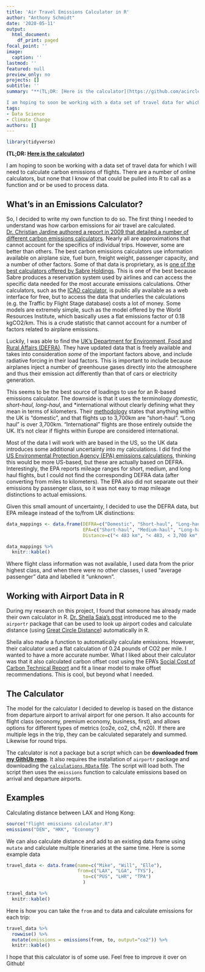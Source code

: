 ```yaml
---
title: 'Air Travel Emissions Calculator in R'
author: "Anthony Schmidt"
date: '2020-05-11'
output:
  html_document:
    df_print: paged
focal_point: ''
image:
  caption: ''
lastmod: ''
featured: null
preview_only: no
projects: []
subtitle: ''
summary: "**(TL;DR: [Here is the calculator](https://github.com/acircleda/Flight-Emissions-Calculator))**

I am hoping to soon be working with a data set of travel data for which I will need to calculate carbon emissions of flights. There are a number of online calculators, but none that I know of that could be pulled into R to call as a function and or be used to process data."
tags:
- Data Science
- Climate Change
authors: []
---
```

```r
library(tidyverse)
```
**(TL;DR: [Here is the calculator](https://github.com/acircleda/Flight-Emissions-Calculator))**

I am hoping to soon be working with a data set of travel data for which I will need to calculate carbon emissions of flights. There are a number of online calculators, but none that I know of that could be pulled into R to call as a function and or be used to process data.

## What's in an Emissions Calculator?

So, I decided to write my own function to do so. The first thing I needed to understand was how carbon emissions for air travel are calculated. [Dr. Christian Jardine authored a report in 2009 that detailed a number of different carbon emissions calculators](https://www.eci.ox.ac.uk/research/energy/downloads/jardine09-carboninflights.pdf). Nearly all are approximations that cannot account for the specifics of individual trips. However, some are better than others. The best carbon emissions calculators use information available on airplane size, fuel burn, freight weight, passenger capacity, and a number of other factors. Some of that data is proprietary, as is [one of the best calculators offered by Sabre Holdings](https://www.sabreredappcentre.sabre.com/apps/Carbon-Emission-Calculator). This is one of the best because Sabre produces a reservation system used by airlines and can access the specific data needed for the most accurate emissions calculations. Other calculators, such as the [ICAO calculator](https://www.icao.int/environmental-protection/Carbonoffset/Pages/default.aspx), is public ally available as a web interface for free, but to access the data that underlies the calculations (e.g. the Traffic by Flight Stage database) costs a lot of money. Some models are extremely simple, such as the model offered by the World Resources Institute, which basically uses a flat emissions factor of 0.18 kgCO2/km. This is a crude statistic that cannot account for a number of factors related to airplane emissions.

Luckily, I was able to find the [UK's Department for Environment, Food and Rural Affairs (DEFRA)](https://www.gov.uk/government/publications/greenhouse-gas-reporting-conversion-factors-2019). They have updated data that is freely available and takes into consideration *some* of the important factors above, and include radiative forcing in their load factors. This is important to include because airplanes inject a number of greenhouse gases directly into the atmosphere and thus their emission act differently than that of cars or electricity generation.

This seems to be the best source of loadings to use for an R-based emissions calculator. The downside is that it uses the terminology *domestic, short-haul, long-haul*, and *international without clearly defining what they mean in terms of kilometers. Their [methodology](https://assets.publishing.service.gov.uk/government/uploads/system/uploads/attachment_data/file/829336/2019_Green-house-gas-reporting-methodology.pdf) states that anything within the UK is "domestic", and that flights up to 3,700km are "short-haul". "Long haul" is over 3,700km. "International" flights are those entirely outside the UK. It's not clear if flights within Europe are considered international. 

Most of the data I will work with are based in the US, so the UK data introduces some additional uncertainty into my calculations. I did find the [US Environmental Protection Agency (EPA) emissions calculations](https://www.epa.gov/sites/production/files/2020-04/documents/ghg-emission-factors-hub.pdf), thinking this would be more US-based, but these are actually based on DEFRA. Interestingly, the EPA reports mileage ranges for short, medium, and long haul flights, but I could not find the corresponding DEFRA data (after converting from miles to kilometers). The EPA also did not separate out their emissions by passenger class, so it was not easy to map mileage distinctions to actual emissions.

Given this small amount of uncertainty, I decided to use the DEFRA data, but EPA mileage instead of the to/from UK distinctions:

```r
data_mappings <- data.frame(DEFRA=c("Domestic", "Short-haul", "Long-haul"),
                            EPA=c("Short-haul", "Medium-haul", "Long-haul"),
                            Distance=c("< 483 km", "< 483, < 3,700 km", "> 3700 km"))

data_mappings %>%
  knitr::kable()
```


Where flight class information was not available, I used data from the prior highest class, and when there were no other classes, I used "average passenger" data and labelled it "unknown".

## Working with Airport Data in R

During my research on this project, I found that someone has already made their own calculator in R. [Dr. Sheila Saia's post](https://sheilasaia.rbind.io/post/2019-04-19-carbon-cost-calcs/) introduced me to the `airportr` package that can be used to look up airport codes and calculate distance (using [Great Circle Distance](https://en.wikipedia.org/wiki/Great-circle_distance)) automatically in R.


Sheila also made a function to automatically calculate emissions. However, their calculator used a flat calculation of 0.24 pounds of CO2 per mile. I wanted to have a more accurate number. What I liked about their calculator was that it also calculated carbon offset cost using the EPA's [Social Cost of Carbon Technical Report](https://19january2017snapshot.epa.gov/sites/production/files/2016-12/documents/sc_co2_tsd_august_2016.pdf) and fit a linear model to make offset recommendations. This is cool, but beyond what I needed.

## The Calculator

The model for the calculator I decided to develop is based on the distance from departure airport to arrival airport for one person. It also accounts for flight class (economy, premium economy, business, first), and allows options for different types of metrics (co2e, co2, ch4, n20). If there are multiple legs in the trip, they can be calculated separately and summed. Likewise for round trips.

The calculator is not a package but a script which can be **downloaded from [my GithUb repo](https://github.com/acircleda/Flight-Emissions-Calculator)**. It also requires the installation of `airportr` package and downloading the [`calculations.RData` file](https://github.com/acircleda/Flight-Emissions-Calculator/blob/master/calculations.RData). The script will load both. The script then uses the `emissions` function to calculate emissions based on arrival and departure airports. 

## Examples

Calculating distance between LAX and Hong Kong:
```r
source("flight emissions calculator.R")
emissions("DEN", "HKK", "Economy")
```

We can also calculate distance and add to an existing data frame using `mutate` and calculate multiple itineraries at the same time. Here is some example data

```r
travel_data <- data.frame(name=c("Mike", "Will", "Elle"),
                          from=c("LAX", "LGA", "TYS"),
                            to=c("PUS", "LHR", "TPA")
                            )

travel_data %>% 
  knitr::kable()
```

Here is how you can take the `from` and `to` data and calculate emissions for each trip:
```r
travel_data %>%
  rowwise() %>%
  mutate(emissions = emissions(from, to, output="co2")) %>%
  knitr::kable()
```

I hope that this calculator is of some use. Feel free to improve it over on Github!
